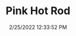 ---
width: 1333
height: 2000
title: Pink Hot Rod
description: Pink 911 Hot Rod outside Wilhoit
date: 2/25/2022 12:33:52 PM
cameraMake: Sony
cameraModel: ILCE-7M3
lens: FE 85mm F1.4 GM
settingsfStop: f/1.4
settingsISO: ISO 100
settingsShutter: 1/1000
settingsFocalLength: 85 mm
---